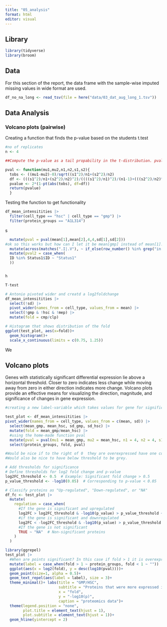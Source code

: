 ```yaml
---
title: "05_analysis"
format: html
editor: visual
---
```


## Library

```r
library(tidyverse)
library(broom)
```

## Data

For this section of the report, the data frame with the sample-wise imputed missing values in wide format are used.

```r
df_no_na_long <- read_tsv(file = here("data/03_dat_aug_long_1.tsv"))
```

## Data Analysis

### Volcano plots (pairwise)

Creating a function that finds the p-value based on the students t.test

```r
#no of replicates
n <- 4

##Compute the p-value as a tail propability in the t-distribution. pvalue=2*P(T>|tobs|). pt is the cdf distribution, so the propability that T is smaller than or equal to tobs is given by

pval <- function(mu1,mu2,n1,n2,s1,s2){
  tobs <- ((mu1-mu2)-0)/sqrt((s1^2)/n1+(s2^2)/n2)
  df <- (((s1^2)/n1+(s2^2)/n2)^2)/((((s1^2)/n1)^2)/(n1-1)+(((s2^2)/n2)^2)/(n2-1))
  pvalue <- 2*(1-pt(abs(tobs), df=df))
  return(pvalue)
  }

```

Testing the function to get functionality

```r
df_mean_intensitities |> 
  filter(cell_type == "hsc" | cell_type == "gmp") |> 
  filter(protein_groups == "A1L314") 
```

s

```r
  mutate(pval = pval(mean[1],mean[2],4,4,sd[1],sd[2]))
#ok so this works but how can I let it be mean[gmp] instead of mean[1]. ie a programatical solution...
  mutate(across(matches(".I|.V"), ~ if_else(row_number() %in% grep("in %", name), ./100, .)))
  mutate(pval2 = case_when(
  ID %in% Status1$ID ~ "Status1"
  ))


h

T-test
```

```r
# Antonio pivoted wider and creatd a log2foldchange
df_mean_intensitities |> 
  select(!sd) |> 
  pivot_wider(names_from = cell_type, values_from = mean) |> 
  select(!gmp & !hsc & !mep) |> 
  mutate(fold = cmp/clp) 

```

```r
# Histogram that shows distribution of the fold
ggplot(test_plot, aes(x=fold))+
  geom_histogram()+
  scale_x_continuous(limits = c(0.75, 1.25))
```

We

## Volcano plots

Genes with statistically significant differential expression lie above a horizontal threshold. Closer to zero indicates less change while moving away from zero in either direction indicates more change. Volcano plots provide an effective means for visualizing the direction, magnitude, and significance of changes in gene expression. 

```r
#creating a new label-variable which takes values for gene for significant genes only and otherwise leaves it as "" otherwise there would be waaaay too many (>2000) gene names 

test_plot <- df_mean_intensitities |> 
pivot_wider(names_from = cell_type, values_from = c(mean, sd)) |> 
  select(mean_gmp, mean_hsc, sd_gmp, sd_hsc) |> 
  mutate(fold = mean_gmp/mean_hsc) |> 
  #using the home-made function pval
  mutate(pval = pval(mu1 = mean_gmp, mu2 = mean_hsc, n1 = 4, n2 = 4, s1 = sd_gmp, s2 = sd_hsc)) |> 
  select(protein_groups, fold, pval)

#Would be nice if to the right of 0  they are overexpressed have one color and to the left of zero have another color for underexpressed.
#Would also be nice to have below threshold to be grey. 

# Add thresholds for significance
# Define thresholds for log2 fold change and p-value
log2FC_threshold <- 0.5  # Example: Significant fold change > 0.5
p_value_threshold <- -log10(0.05)  # Corresponding to p-value < 0.05

# Classify proteins as "Up-regulated", "Down-regulated", or "NA"
df_fc <- test_plot |> 
  mutate(
    regulation = case_when(
      #If the gene is significant and upregulated 
      log2FC > log2FC_threshold & -log10(p_value) > p_value_threshold ~ "Up-regulated",
      #if the gene is significant and downregulated
      log2FC < -log2FC_threshold & -log10(p_value) > p_value_threshold ~ "Down-regulated",
      #If the gene is not significant
      TRUE ~ "NA"  # Non-significant proteins
    )
  )

library(ggrepel) 
test_plot |>
  #When are points significant? In this case if fold > 1 it is overexpressed
  mutate(label = case_when(fold > 1 ~ protein_groups, fold < 1 ~ "")) |>
  ggplot(aes(x = log2(fold), y = desc(log10(pval))))+
  geom_point(size=1, alpha = 0.5)+
  geom_text_repel(aes(label = label), size = 3)+
  theme_minimal()+ labs(title = "GMP/HSC",
                        subtitle = "Proteins that were more expressed in GMP are highlighted",
                        x = "fold",
                        y = "-log10(p)",
                        caption = "proteomics data")+
  theme(legend.position = "none",
        plot.title = element_text(hjust = 1),
        plot.subtitle = element_text(hjust = 1))+
  geom_hline(yintercept = 2)

```
